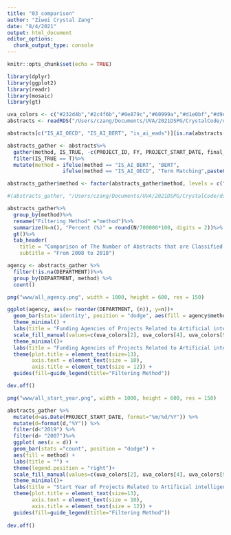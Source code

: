 ```yaml
---
title: "03_comparison"
author: "Ziwei Crystal Zang"
date: "8/4/2021"
output: html_document
editor_options: 
  chunk_output_type: console
---
```


```r
knitr::opts_chunk$set(echo = TRUE)
```

```r
library(dplyr)
library(ggplot2)
library(readr)
library(mosaic)
library(gt)
```


```r

uva_colors <- c("#232d4b","#2c4f6b","#0e879c","#60999a","#d1e0bf","#d9e12b","#e6ce3a","#e6a01d","#e57200","#fdfdfd")
abstracts <- readRDS("/Users/czang/Documents/UVA/2021DSPG/CrystalCode/dspg21RnD/shiny/data_shiny/abstracts.rds")
```

```r
abstracts[c("IS_AI_OECD", "IS_AI_BERT", "is_ai_eads")][is.na(abstracts[c("IS_AI_OECD", "IS_AI_BERT", "is_ai_eads")])] <- FALSE

abstracts_gather <- abstracts%>%
  gather(method, IS_TRUE, -c(PROJECT_ID, FY, PROJECT_START_DATE, final_frqwds_removed, DEPARTMENT, AGENCY))%>%
  filter(IS_TRUE == T)%>%
  mutate(method = ifelse(method == "IS_AI_BERT", "BERT",
                  ifelse(method == "IS_AI_OECD", "Term Matching",paste0("Term Matching + ", "\n", " Topic Modeling"))))

abstracts_gather$method <- factor(abstracts_gather$method, levels = c("Term Matching",paste0("Term Matching + ", "\n", " Topic Modeling"), "BERT" ))

#(abstracts_gather, "/Users/czang/Documents/UVA/2021DSPG/CrystalCode/dspg21RnD/shiny/data_shiny/abstracts_gather.rds")
```

```r
abstracts_gather%>%
  group_by(method)%>%
  rename("Filtering Method" ="method")%>%
  summarize(N=n(), "Percent (%)" = round(N/700000*100, digits = 2))%>%
  gt()%>%
  tab_header(
    title = "Comparison of The Number of Abstracts that are Classified as AI",
    subtitle = "From 2008 to 2018")
```


```r
agency <- abstracts_gather %>%
  filter(!is.na(DEPARTMENT))%>% 
  group_by(DEPARTMENT, method) %>% 
  count()

png("www/all_agency.png", width = 1000, height = 600, res = 150)

ggplot(agency, aes(x= reorder(DEPARTMENT, (n)), y=n))+
  geom_bar(stat='identity', position = "dodge", aes(fill = agency$method))+
  theme_minimal() +
  labs(title = "Funding Agencies of Projects Related to Artificial intelligence", x = "Agency", y = "Number of Abstracts")+
  scale_fill_manual(values=c(uva_colors[2], uva_colors[4], uva_colors[9]))+
  theme_minimal()+
  labs(title = "Funding Agencies of Projects Related to Artificial intelligence", x = "Agency", y = "Number of Abstracts")+
  theme(plot.title = element_text(size=13), 
        axis.text = element_text(size = 10), 
        axis.title = element_text(size = 12)) +
  guides(fill=guide_legend(title="Filtering Method"))

dev.off()
```


```r
png("www/all_start_year.png", width = 1000, height = 600, res = 150)

abstracts_gather %>% 
  mutate(d=as.Date(PROJECT_START_DATE, format="%m/%d/%Y")) %>% 
  mutate(d=format(d,"%Y")) %>% 
  filter(d<"2019") %>% 
  filter(d> "2007")%>%
  ggplot( aes(x = d)) + 
  geom_bar(stats ="count", position = "dodge") + 
  aes(fill = method) + 
  labs(title = "") + 
  theme(legend.position = "right")+
  scale_fill_manual(values=c(uva_colors[2], uva_colors[4], uva_colors[9]))+
  theme_minimal()+
  labs(title = "Start Year of Projects Related to Artificial intelligence", x = "Start Year", y = "Number of Abstracts")+
  theme(plot.title = element_text(size=13), 
        axis.text = element_text(size = 10), 
        axis.title = element_text(size = 12)) +
  guides(fill=guide_legend(title="Filtering Method"))
  
dev.off()

```

